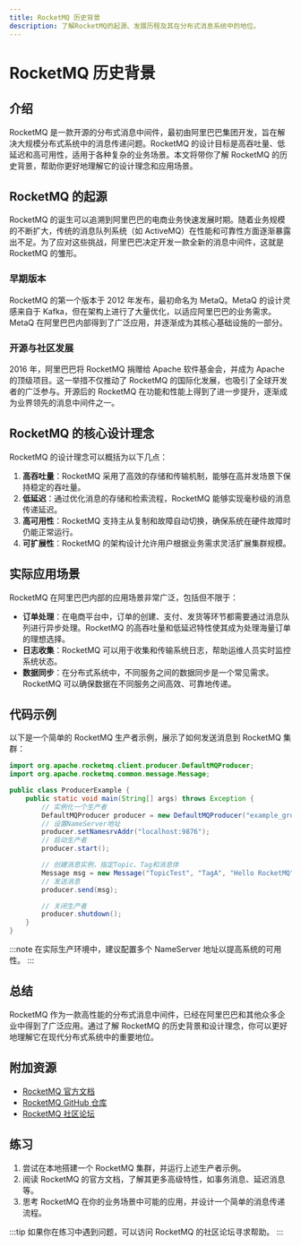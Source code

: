 ```yaml
---
title: RocketMQ 历史背景
description: 了解RocketMQ的起源、发展历程及其在分布式消息系统中的地位。
---
```


# RocketMQ 历史背景

## 介绍

RocketMQ 是一款开源的分布式消息中间件，最初由阿里巴巴集团开发，旨在解决大规模分布式系统中的消息传递问题。RocketMQ 的设计目标是高吞吐量、低延迟和高可用性，适用于各种复杂的业务场景。本文将带你了解 RocketMQ 的历史背景，帮助你更好地理解它的设计理念和应用场景。

## RocketMQ 的起源

RocketMQ 的诞生可以追溯到阿里巴巴的电商业务快速发展时期。随着业务规模的不断扩大，传统的消息队列系统（如 ActiveMQ）在性能和可靠性方面逐渐暴露出不足。为了应对这些挑战，阿里巴巴决定开发一款全新的消息中间件，这就是 RocketMQ 的雏形。

### 早期版本

RocketMQ 的第一个版本于 2012 年发布，最初命名为 MetaQ。MetaQ 的设计灵感来自于 Kafka，但在架构上进行了大量优化，以适应阿里巴巴的业务需求。MetaQ 在阿里巴巴内部得到了广泛应用，并逐渐成为其核心基础设施的一部分。

### 开源与社区发展

2016 年，阿里巴巴将 RocketMQ 捐赠给 Apache 软件基金会，并成为 Apache 的顶级项目。这一举措不仅推动了 RocketMQ 的国际化发展，也吸引了全球开发者的广泛参与。开源后的 RocketMQ 在功能和性能上得到了进一步提升，逐渐成为业界领先的消息中间件之一。

## RocketMQ 的核心设计理念

RocketMQ 的设计理念可以概括为以下几点：

1. **高吞吐量**：RocketMQ 采用了高效的存储和传输机制，能够在高并发场景下保持稳定的吞吐量。
2. **低延迟**：通过优化消息的存储和检索流程，RocketMQ 能够实现毫秒级的消息传递延迟。
3. **高可用性**：RocketMQ 支持主从复制和故障自动切换，确保系统在硬件故障时仍能正常运行。
4. **可扩展性**：RocketMQ 的架构设计允许用户根据业务需求灵活扩展集群规模。

## 实际应用场景

RocketMQ 在阿里巴巴内部的应用场景非常广泛，包括但不限于：

- **订单处理**：在电商平台中，订单的创建、支付、发货等环节都需要通过消息队列进行异步处理。RocketMQ 的高吞吐量和低延迟特性使其成为处理海量订单的理想选择。
- **日志收集**：RocketMQ 可以用于收集和传输系统日志，帮助运维人员实时监控系统状态。
- **数据同步**：在分布式系统中，不同服务之间的数据同步是一个常见需求。RocketMQ 可以确保数据在不同服务之间高效、可靠地传递。

## 代码示例

以下是一个简单的 RocketMQ 生产者示例，展示了如何发送消息到 RocketMQ 集群：

```java
import org.apache.rocketmq.client.producer.DefaultMQProducer;
import org.apache.rocketmq.common.message.Message;

public class ProducerExample {
    public static void main(String[] args) throws Exception {
        // 实例化一个生产者
        DefaultMQProducer producer = new DefaultMQProducer("example_group");
        // 设置NameServer地址
        producer.setNamesrvAddr("localhost:9876");
        // 启动生产者
        producer.start();

        // 创建消息实例，指定Topic、Tag和消息体
        Message msg = new Message("TopicTest", "TagA", "Hello RocketMQ".getBytes());
        // 发送消息
        producer.send(msg);

        // 关闭生产者
        producer.shutdown();
    }
}
```

:::note
在实际生产环境中，建议配置多个 NameServer 地址以提高系统的可用性。
:::

## 总结

RocketMQ 作为一款高性能的分布式消息中间件，已经在阿里巴巴和其他众多企业中得到了广泛应用。通过了解 RocketMQ 的历史背景和设计理念，你可以更好地理解它在现代分布式系统中的重要地位。

## 附加资源

- [RocketMQ 官方文档](https://rocketmq.apache.org/docs/)
- [RocketMQ GitHub 仓库](https://github.com/apache/rocketmq)
- [RocketMQ 社区论坛](https://rocketmq.apache.org/community/)

## 练习

1. 尝试在本地搭建一个 RocketMQ 集群，并运行上述生产者示例。
2. 阅读 RocketMQ 的官方文档，了解其更多高级特性，如事务消息、延迟消息等。
3. 思考 RocketMQ 在你的业务场景中可能的应用，并设计一个简单的消息传递流程。

:::tip
如果你在练习中遇到问题，可以访问 RocketMQ 的社区论坛寻求帮助。
:::